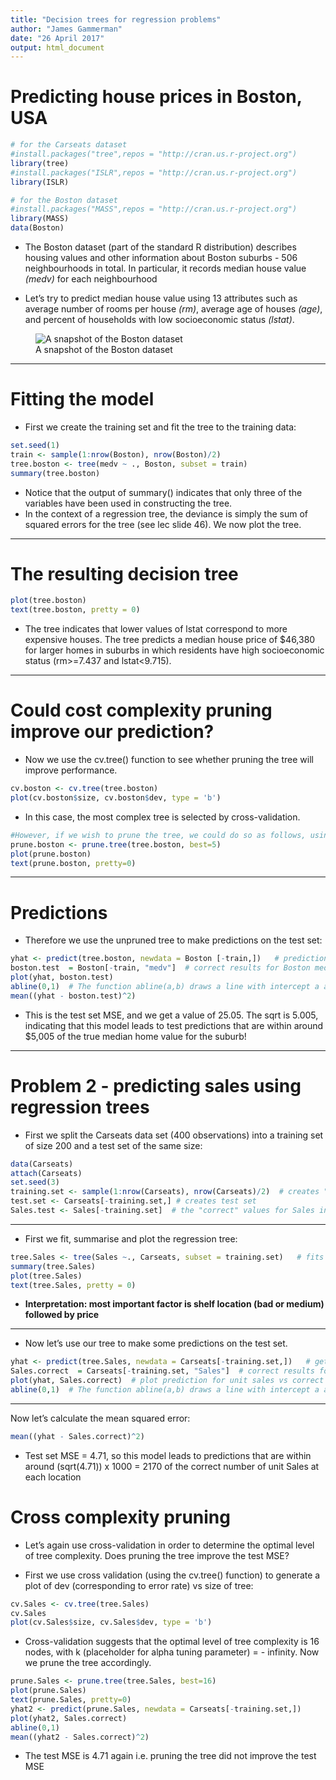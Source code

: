 ```yaml
---
title: "Decision trees for regression problems"
author: "James Gammerman"
date: "26 April 2017"
output: html_document
---
```


# Predicting house prices in Boston, USA
 
```r
# for the Carseats dataset
#install.packages("tree",repos = "http://cran.us.r-project.org")
library(tree)
#install.packages("ISLR",repos = "http://cran.us.r-project.org")
library(ISLR)

# for the Boston dataset
#install.packages("MASS",repos = "http://cran.us.r-project.org")
library(MASS)
data(Boston)
```

* The Boston dataset (part of the standard R distribution) describes housing values and other information about Boston suburbs - 506 neighbourhoods in total. In particular, it records median house value *(medv)* for each neighbourhood 

* Let's try to predict median house value using 13 attributes such as average number of rooms per house *(rm)*, average age of houses *(age)*, and percent of households with low socioeconomic status *(lstat)*.

![A snapshot of the Boston dataset](Boston.png)

***
# Fitting the model
* First we create the training set and fit the tree to the training data:
```r
set.seed(1)
train <- sample(1:nrow(Boston), nrow(Boston)/2)
tree.boston <- tree(medv ~ ., Boston, subset = train)
summary(tree.boston)
```

* Notice that the output of summary() indicates that only three of the variables have been used in constructing the tree.
* In the context of a regression tree, the deviance is simply the sum of squared errors for the tree (see lec slide 46). We now plot the tree.

***
# The resulting decision tree 
```r
plot(tree.boston)
text(tree.boston, pretty = 0)
```

* The tree indicates that lower values of lstat correspond to more expensive houses. The tree predicts a median house price of $46,380 for larger homes in suburbs in which residents have high socioeconomic status (rm>=7.437 and lstat<9.715).

***
# Could cost complexity pruning improve our prediction?
* Now we use the cv.tree() function to see whether pruning the tree will improve performance.
```r
cv.boston <- cv.tree(tree.boston)
plot(cv.boston$size, cv.boston$dev, type = 'b')
```

* In this case, the most complex tree is selected by cross-validation. 
```r
#However, if we wish to prune the tree, we could do so as follows, using the prune.tree() function:
prune.boston <- prune.tree(tree.boston, best=5)
plot(prune.boston)
text(prune.boston, pretty=0)
```

***
# Predictions
* Therefore we use the unpruned tree to make predictions on the test set:
```r
yhat <- predict(tree.boston, newdata = Boston [-train,])   # predictions for Boston medv
boston.test  = Boston[-train, "medv"]  # correct results for Boston medv
plot(yhat, boston.test)
abline(0,1)  # The function abline(a,b) draws a line with intercept a and slope b
mean((yhat - boston.test)^2)  
```
* This is the test set MSE, and we get a value of 25.05. The sqrt is 5.005, indicating that this model leads to test predictions that are within around $5,005 of the true median home value for the suburb!

***
# Problem 2 - predicting sales using regression trees 

* First we split the Carseats data set (400 observations) into a training set of size 200 and a test set of the same size:

```r
data(Carseats)
attach(Carseats)
set.seed(3)
training.set <- sample(1:nrow(Carseats), nrow(Carseats)/2)  # creates "training set" (actually just a vector of random numbers)
test.set <- Carseats[-training.set,] # creates test set
Sales.test <- Sales[-training.set]  # the "correct" values for Sales in our test set that we will test our predictions against
```

***
* First we fit, summarise and plot the regression tree:
```r
tree.Sales <- tree(Sales ~., Carseats, subset = training.set)   # fits the regression tree
summary(tree.Sales)
plot(tree.Sales)
text(tree.Sales, pretty = 0)
```

* **Interpretation: most important factor is shelf location (bad or medium) followed by price**

***  
* Now let's use our tree to make some predictions on the test set.

```r
yhat <- predict(tree.Sales, newdata = Carseats[-training.set,])   # get predictions on the test set using our tree
Sales.correct  = Carseats[-training.set, "Sales"]  # correct results for Boston medv
plot(yhat, Sales.correct)  # plot prediction for unit sales vs correct value
abline(0,1)  # The function abline(a,b) draws a line with intercept a and slope b
```

***
Now let's calculate the mean squared error:
```r
mean((yhat - Sales.correct)^2) 
```

* Test set MSE = 4.71, so this model leads to predictions that are within around (sqrt(4.71)) x 1000 = 2170 of the correct number of unit Sales at each location

# Cross complexity pruning

* Let's again use cross-validation in order to determine the optimal level of tree complexity. Does pruning the tree improve the test MSE?

* First we use cross validation (using the cv.tree() function) to generate a plot of dev (corresponding to error rate) vs size of tree:

```r
cv.Sales <- cv.tree(tree.Sales)
cv.Sales
plot(cv.Sales$size, cv.Sales$dev, type = 'b')
```

* Cross-validation suggests that the optimal level of tree complexity is 16 nodes, with k (placeholder for alpha tuning parameter) = - infinity. Now we prune the tree accordingly.
 
```r
prune.Sales <- prune.tree(tree.Sales, best=16)
plot(prune.Sales)
text(prune.Sales, pretty=0)
yhat2 <- predict(prune.Sales, newdata = Carseats[-training.set,])
plot(yhat2, Sales.correct)  
abline(0,1) 
mean((yhat2 - Sales.correct)^2) 
```

* The test MSE is 4.71 again i.e. pruning the tree did not improve the test MSE

     

